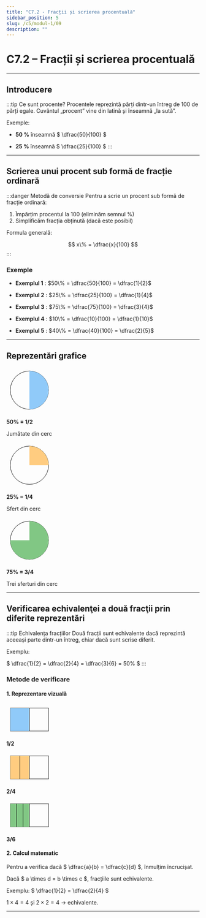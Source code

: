 ```yaml
---
title: "C7.2 - Fracții și scrierea procentuală"
sidebar_position: 5
slug: /c5/modul-1/09
description: ""
---
```


# C7.2 – Fracții și scrierea procentuală

---

## Introducere

:::tip Ce sunt procente?
Procentele reprezintă părți dintr-un întreg de 100 de părți egale. Cuvântul „procent” vine din latină și înseamnă „la sută”.

Exemple:

- **50 %** înseamnă $ \dfrac{50}{100} $

- **25 %** înseamnă $ \dfrac{25}{100} $
:::

---

## Scrierea unui procent sub formă de fracție ordinară

:::danger Metodă de conversie
Pentru a scrie un procent sub formă de fracție ordinară:

1. Împărțim procentul la 100 (eliminăm semnul %)
2. Simplificăm fracția obținută (dacă este posibil)

Formula generală:

$$
x\% = \dfrac{x}{100}
$$
:::

### Exemple

- **Exemplul 1** : $50\% = \dfrac{50}{100} = \dfrac{1}{2}$

- **Exemplul 2** : $25\% = \dfrac{25}{100} = \dfrac{1}{4}$

- **Exemplul 3** : $75\% = \dfrac{75}{100} = \dfrac{3}{4}$

- **Exemplul 4** : $10\% = \dfrac{10}{100} = \dfrac{1}{10}$

- **Exemplul 5** : $40\% = \dfrac{40}{100} = \dfrac{2}{5}$

---

## Reprezentări grafice

<div style={{display:'flex',flexDirection:'row',gap:'2rem',alignItems:'center',justifyContent:'center',flexWrap:'wrap'}}>

<div style={{textAlign:'center'}}>
<svg width="120" height="120" viewBox="0 0 120 120">
  <circle cx="60" cy="60" r="50" fill="none" stroke="black" strokeWidth="2"/>
  <path d="M 60 10 A 50 50 0 0 1 60 110 L 60 60 Z" fill="#90caf9"/>
</svg>
<p><strong>50% = 1/2</strong></p>
<p>Jumătate din cerc</p>
</div>

<div style={{textAlign:'center'}}>
<svg width="120" height="120" viewBox="0 0 120 120">
  <circle cx="60" cy="60" r="50" fill="none" stroke="black" strokeWidth="2"/>
  <path d="M 60 10 A 50 50 0 0 1 110 60 L 60 60 Z" fill="#ffcc80"/>
</svg>
<p><strong>25% = 1/4</strong></p>
<p>Sfert din cerc</p>
</div>

<div style={{textAlign:'center'}}>
<svg width="120" height="120" viewBox="0 0 120 120">
  <circle cx="60" cy="60" r="50" fill="none" stroke="black" strokeWidth="2"/>
  <path d="M 60 10 A 50 50 0 1 1 60 110 A 50 50 0 0 1 10 60 L 60 60 Z" fill="#81c784"/>
</svg>
<p><strong>75% = 3/4</strong></p>
<p>Trei sferturi din cerc</p>
</div>

</div>

---

## Verificarea echivalenţei a două fracţii prin diferite reprezentări

:::tip Echivalența fracțiilor
Două fracții sunt echivalente dacă reprezintă aceeași parte dintr-un întreg, chiar dacă sunt scrise diferit.

Exemplu:  

$ \dfrac{1}{2} = \dfrac{2}{4} = \dfrac{3}{6} = 50\% $
:::

### Metode de verificare

#### 1. Reprezentare vizuală

<div style={{display:'flex',flexDirection:'row',gap:'2rem',alignItems:'center',justifyContent:'center',flexWrap:'wrap'}}>

<div style={{textAlign:'center'}}>
<svg width="120" height="80" viewBox="0 0 120 80">
  <rect x="10" y="10" width="100" height="60" fill="none" stroke="black" strokeWidth="2"/>
  <rect x="10" y="10" width="50" height="60" fill="#90caf9"/>
  <line x1="60" y1="10" x2="60" y2="70" stroke="black" strokeWidth="2"/>
</svg>
<p><strong>1/2</strong></p>
</div>

<div style={{textAlign:'center'}}>
<svg width="120" height="80" viewBox="0 0 120 80">
  <rect x="10" y="10" width="100" height="60" fill="none" stroke="black" strokeWidth="2"/>
  <rect x="10" y="10" width="25" height="60" fill="#ffcc80"/>
  <rect x="35" y="10" width="25" height="60" fill="#ffcc80"/>
  <line x1="35" y1="10" x2="35" y2="70" stroke="black" strokeWidth="1"/>
  <line x1="60" y1="10" x2="60" y2="70" stroke="black" strokeWidth="2"/>
</svg>
<p><strong>2/4</strong></p>
</div>

<div style={{textAlign:'center'}}>
<svg width="120" height="80" viewBox="0 0 120 80">
  <rect x="10" y="10" width="100" height="60" fill="none" stroke="black" strokeWidth="2"/>
  <rect x="10" y="10" width="16.67" height="60" fill="#81c784"/>
  <rect x="26.67" y="10" width="16.67" height="60" fill="#81c784"/>
  <rect x="43.34" y="10" width="16.67" height="60" fill="#81c784"/>
  <line x1="26.67" y1="10" x2="26.67" y2="70" stroke="black" strokeWidth="1"/>
  <line x1="43.34" y1="10" x2="43.34" y2="70" stroke="black" strokeWidth="1"/>
  <line x1="60" y1="10" x2="60" y2="70" stroke="black" strokeWidth="2"/>
</svg>
<p><strong>3/6</strong></p>
</div>

</div>

#### 2. Calcul matematic

Pentru a verifica dacă $ \dfrac{a}{b} = \dfrac{c}{d} $, înmulțim încrucișat.  

Dacă $ a \times d = b \times c $, fracțiile sunt echivalente.

Exemplu: $ \dfrac{1}{2} = \dfrac{2}{4} $  

$1 \times 4 = 4$ și $2 \times 2 = 4$ → echivalente.

---
